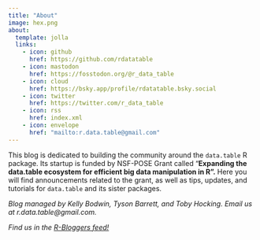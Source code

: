 ```yaml
---
title: "About"
image: hex.png
about:
  template: jolla
  links:
    - icon: github
      href: https://github.com/rdatatable
    - icon: mastodon
      href: https://fosstodon.org/@r_data_table
    - icon: cloud
      href: https://bsky.app/profile/rdatatable.bsky.social
    - icon: twitter
      href: https://twitter.com/r_data_table
    - icon: rss
      href: index.xml
    - icon: envelope
      href: "mailto:r.data.table@gmail.com"
---
```


This blog is dedicated to building the community around the `data.table` R package. Its startup is funded by NSF-POSE Grant called "**Expanding the data.table ecosystem for efficient big data manipulation in R".** Here you will find announcements related to the grant, as well as tips, updates, and tutorials for `data.table` and its sister packages.

*Blog managed by Kelly Bodwin, Tyson Barrett, and Toby Hocking. Email us at r.data.table\@gmail.com.*

*Find us in the [R-Bloggers feed!](https://www.r-bloggers.com)*
